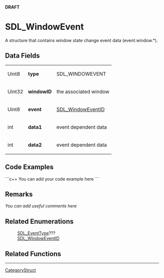 <!-- pragma section-numbers off -->
<!-- pragma disable-camelcase -->
'''DRAFT'''

= SDL_WindowEvent =
A structure that contains window state change event data (event.window.*).


== Data Fields ==
{|
|Uint8
|'''type'''
|SDL_WINDOWEVENT
|-
|Uint32
|'''windowID'''
|the associated window
|-
|Uint8
|'''event'''
|[[SDL_WindowEventID]]
|-
|int
|'''data1'''
|event dependent data
|-
|int
|'''data2'''
|event dependent data
|}

== Code Examples ==
```c++
You can add your code example here
```

== Remarks ==
''You can add useful comments here''

== Related Enumerations ==
:[[SDL_EventType]]???
:[[SDL_WindowEventID]]

== Related Functions ==

----
[[CategoryStruct]]
